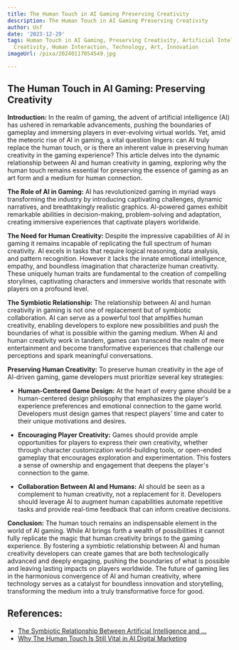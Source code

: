 ```yaml
---
title: The Human Touch in AI Gaming Preserving Creativity
description: The Human Touch in AI Gaming Preserving Creativity
author: Usf
date: '2023-12-29'
tags: Human Touch in AI Gaming, Preserving Creativity, Artificial Intelligence, Gaming,
  Creativity, Human Interaction, Technology, Art, Innovation
imageUrl: /pixa/20240117054549.jpg

---
```

## The Human  Touch in AI Gaming: Preserving Creativity

**Introduction:**
In the realm of gaming, the advent of  artificial intelligence (AI) has ushered in remarkable advancements, pushing the boundaries  of gameplay and immersing  players in ever-evolving virtual worlds. Yet, amid the meteoric rise of AI  in gaming, a vital question lingers: can AI truly  replace  the human touch, or is there an inherent value in preserving  human creativity  in the gaming experience?  This article delves into  the dynamic relationship between AI and human creativity in gaming, exploring why the human touch remains essential for preserving the essence of gaming  as  an art form  and a medium for human connection.

**The Role of AI in Gaming:**
AI has revolutionized gaming in myriad ways transforming the industry by introducing captivating challenges, dynamic narratives, and breathtakingly realistic  graphics. AI-powered games exhibit remarkable  abilities in decision-making, problem-solving and adaptation, creating immersive experiences that captivate players  worldwide.

**The Need for Human Creativity:**
Despite the impressive capabilities of AI in gaming it remains incapable of replicating the full spectrum of human creativity. AI excels in tasks that require logical reasoning, data analysis, and pattern recognition. However it lacks the innate emotional intelligence, empathy, and boundless imagination  that characterize human creativity. These  uniquely human traits are fundamental to the creation of compelling storylines, captivating characters  and immersive worlds  that resonate  with players on a profound level.

**The Symbiotic Relationship:**
The relationship between AI and human creativity in  gaming  is not one of replacement but of symbiotic  collaboration. AI can  serve  as a powerful tool  that amplifies human creativity, enabling developers to explore new  possibilities  and push the boundaries of what  is possible within the gaming medium. When AI and human creativity work in tandem, games can transcend the  realm of mere entertainment and become transformative experiences that challenge our perceptions and spark meaningful conversations.

**Preserving Human Creativity:**
To preserve human creativity in  the age of AI-driven gaming, game developers  must prioritize several key strategies:

* **Human-Centered Game  Design:**
At the heart of every game should be a human-centered design philosophy  that emphasizes the player's experience preferences and emotional connection to  the game world. Developers must design games that respect players'  time and cater  to their unique motivations and desires.

* **Encouraging  Player  Creativity:**
Games should provide ample opportunities for  players to express their own creativity, whether through character customization world-building  tools, or open-ended gameplay that encourages exploration  and experimentation. This fosters a  sense of ownership and  engagement that deepens the player's connection to the game.

* **Collaboration Between AI and Humans:**
AI should be  seen as a complement to human  creativity, not  a replacement for it. Developers should leverage AI to augment human capabilities automate repetitive tasks and provide real-time feedback that can inform  creative decisions.

**Conclusion:**
The human touch remains an indispensable element in the world of AI gaming. While AI brings forth a wealth of possibilities it cannot fully replicate the magic that human creativity brings to the gaming experience. By fostering a symbiotic relationship between AI and human creativity developers  can create games that are both  technologically advanced and deeply engaging, pushing the boundaries of what is  possible and leaving lasting impacts on players worldwide. The future of gaming lies in the  harmonious convergence of AI and human creativity, where technology serves as a catalyst for boundless innovation and storytelling, transforming the medium into a truly transformative force for good.

## References:
- [The Symbiotic Relationship Between Artificial Intelligence and ...](https://dhillemann.medium.com/the-symbiotic-relationship-between-artificial-intelligence-and-human-touch-a432f02b32c1?source=rss------digital_life-5)
- [Why The Human Touch Is Still Vital in AI Digital Marketing](https://seovendor.co/why-the-human-touch-is-still-vital-in-ai-digital-marketing/)
